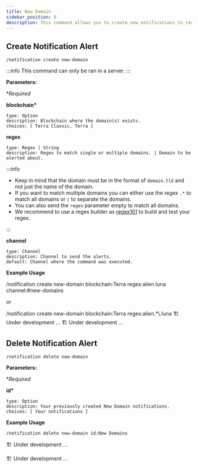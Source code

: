 ```yaml
---
title: New Domain
sidebar_position: 8
description: This command allows you to create new notifications to receive alerts of NFTs, Governance, Price, and more. Simply select the notification you want to create and follow the steps to set it up.
---
```



## Create Notification Alert

<Tabs groupId="platforms">
<TabItem value="discord" label="Discord" default>

```
/notification create new-domain
```

:::info
This command can only be ran in a server.
:::

<p>
  <strong>Parameters:</strong>
</p>

\*_Required_

**blockchain\***

    type: Option
    description: Blockchain where the domain(s) exists.
    choices: [ Terra Classic, Terra ]

**regex**

    type: Regex | String
    description: Regex to match single or multiple domains. | Domain to be alerted about.

:::info

- Keep in mind that the domain must be in the format of `domain.tld` and not just the name of the domain.
- If you want to match multiple domains you can either use the regex `.*` to match all domains or `|` to separate the domains.
- You can also send the `regex` parameter empty to match all domains.
- We recommend to use a regex builder as [regex101](https://regex101.com/) to build and test your regex.

:::

**channel**

    type: Channel
    description: Channel to send the alerts.
    default: Channel where the command was executed.

**Example Usage**

<Tabs groupId="alerts">
  <TabItem value="server" label="Server" default>
    <CodeBlock title="domain with channel">
      /notification create new-domain blockchain:Terra regex:alien.luna
      channel:#new-domains
    </CodeBlock>
    <p>or</p>
    <CodeBlock title="regex without channel">
      /notification create new-domain blockchain:Terra regex:alien.*\.luna
    </CodeBlock>
  </TabItem>
</Tabs>

</TabItem>

<TabItem value="telegram" label="Telegram">
  🏗️ Under development ...
</TabItem>

<TabItem value="twitter" label="Twitter">
🏗️ Under development ...
</TabItem>
</Tabs>



## Delete Notification Alert


<Tabs groupId="platforms">
<TabItem value="discord" label="Discord" default>

```
/notification delete new-domain
```

<p>
  <strong>Parameters:</strong>
</p>

\*_Required_

**id\***

    type: Option
    description: Your previously created New Domain notifications.
    choices: [ Your notifications ]

**Example Usage**

```
/notification delete new-domain id:New Domains
```

</TabItem>

<TabItem value="telegram" label="Telegram">

🏗️ Under development ...

</TabItem>

<TabItem value="twitter" label="Twitter">
🏗️ Under development ...
</TabItem>
</Tabs>